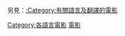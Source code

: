 另見：[[:Category:有關語言及翻譯的電影|:Category:有關語言及翻譯的電影]]

[[Category:各語言電影|Category:各語言電影]]
[[Category:虛構語言|電影]]